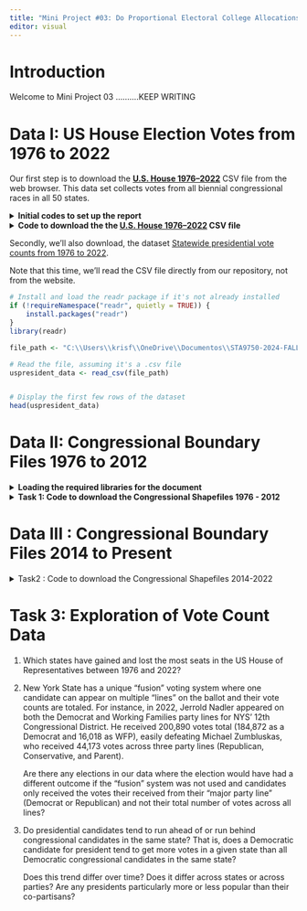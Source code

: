 ```yaml
---
title: "Mini Project #03: Do Proportional Electoral College Allocations Yield a More Representative Presidency?"
editor: visual
---
```


# Introduction 

Welcome to Mini Project 03 ..........KEEP WRITING

# **Data I: US House Election Votes from 1976 to 2022** 

Our first step is to download the [**U.S. House 1976–2022**](https://dataverse.harvard.edu/dataset.xhtml?persistentId=doi:10.7910/DVN/IG0UN2) CSV file from the web browser. This data set collects votes from all biennial congressional races in all 50 states.

<details>

<summary>**Initial codes to set up the report**</summary>

Setting up the codes to avoid warning errors

```r
options(repos = c(CRAN = "https://cloud.r-project.org"))

```

```r
knitr::opts_chunk$set(warning = FALSE, message = FALSE)

```

</details>

<details>

<summary>**Code to download the the [U.S. House 1976–2022](https://dataverse.harvard.edu/dataset.xhtml?persistentId=doi:10.7910/DVN/IG0UN2) CSV file**</summary>

The following code shows how to download the U.S. House 1979- 2022 database.

```r
get_ushouse_file <- function(){
    # The complete URL for direct file download using the fileId parameter
    FILE_URL <- "https://dataverse.harvard.edu/api/access/datafile/8963860"
    
    # Name of the local file to save the data
    local_file <- "1976-2022-house.tab"
    
    # Download the file if it does not already exist locally
    if(!file.exists(local_file)){
        download.file(FILE_URL, destfile = local_file, mode = "wb")
    }
    
    # Read the downloaded file into a data frame, using read_tsv for tab-separated files
    as.data.frame(readr::read_tsv(local_file, lazy=FALSE))
}
# Call the function and read the data into a data frame
ushouse_data <- get_ushouse_file()
# Display the first few rows of the data to verify
head(ushouse_data)

```

</details>

Secondly, we'll also download, the dataset [Statewide presidential vote counts from 1976 to 2022](https://dataverse.harvard.edu/dataset.xhtml?persistentId=doi:10.7910/DVN/42MVDX).

Note that this time, we'll read the CSV file directly from our repository, not from the website.

```r
# Install and load the readr package if it's not already installed
if (!requireNamespace("readr", quietly = TRUE)) {
    install.packages("readr")
}
library(readr)

file_path <- "C:\\Users\\krisf\\OneDrive\\Documentos\\STA9750-2024-FALL\\1976-2020-president.csv"

# Read the file, assuming it's a .csv file
uspresident_data <- read_csv(file_path)


# Display the first few rows of the dataset
head(uspresident_data)

```

# **Data II: Congressional Boundary Files 1976 to 2012**

<details>

Loading the required libraries:

<summary>**Loading the required libraries for the document**</summary>

```r
library(dplyr)
library(tidyverse)
library(ggplot2)
library(stringr)
library(httr)
```

```r
require(ggplot2)
require(sf)
```

</details>

<details>

<summary>**Task 1: Code to download the Congressional Shapefiles 1976 - 2012**</summary>

The following code shows how to download the Congressional Shapefiles.

```r
library(httr)
library(sf)

# Base URL for downloading congressional shapefiles
base_url <- "https://cdmaps.polisci.ucla.edu/shp/districts"

# Define the range of Congress numbers (from 94 to 113)
congresses <- 94:113  

# Define the directory where the shapefiles will be saved
download_dir <- "congress_shapefiles"
if (!dir.exists(download_dir)) dir.create(download_dir)

# Function to download the shapefile if not already downloaded
download_shapefile <- function(congress, base_url, download_dir) {
  # Construct the URL for the specific shapefile
  file_url <- paste0(base_url, congress, ".zip")
  
  # Define the local filename for the zip file
  zip_file <- file.path(download_dir, paste0("districts", congress, ".zip"))
  
  # Check if the file already exists
  if (!file.exists(zip_file)) {
    message(paste("Downloading Congress", congress, "shapefile..."))
    GET(file_url, write_disk(zip_file, overwrite = TRUE))
  } else {
    message(paste("File for Congress", congress, "already exists. Skipping download."))
  }
  return(zip_file)
}

# Function to unzip the downloaded shapefiles and load the .shp file
unzip_and_load_shapefile <- function(zip_file) {
  unzip_dir <- gsub("\\.zip$", "", zip_file)  # Remove .zip extension for folder name
  # Unzip if the directory does not already exist
  if (!dir.exists(unzip_dir)) unzip(zip_file, exdir = unzip_dir)
  
  # Define the path to the .shp file (inside "districtShapes" folder)
  shapefile_path <- file.path(unzip_dir, "districtShapes", paste0(basename(unzip_dir), ".shp"))
  
  # Load the shapefile if it exists
  if (file.exists(shapefile_path)) {
    return(st_read(shapefile_path))
  } else {
    warning("Shapefile not found for Congress ", basename(unzip_dir))
    return(NULL)
  }
}

# Loop through all specified Congress numbers, download, and load each shapefile
for (congress in congresses) {
  zip_file <- download_shapefile(congress, base_url, download_dir)
  shapefile_data <- unzip_and_load_shapefile(zip_file)
  
  #Display the first few rows if successfully loaded
  if (!is.null(shapefile_data)) {
    print(paste("Data for Congress", congress))
    print(head(shapefile_data))
  }
}

```

</details>

# Data III : **Congressional Boundary Files 2014 to Present**

<details>

<summary>Task2 : Code to download the Congressional Shapefiles 2014-2022</summary>

Download congressional shapefiles from the US Census Bureau for all US Congresses from 2014 to 2022.

```r


```

</details>

# Task 3: Exploration of Vote Count Data 

1.  Which states have gained and lost the most seats in the US House of Representatives between 1976 and 2022?

2.  New York State has a unique “fusion” voting system where one candidate can appear on multiple “lines” on the ballot and their vote counts are totaled. For instance, in 2022, Jerrold Nadler appeared on both the Democrat and Working Families party lines for NYS’ 12th Congressional District. He received 200,890 votes total (184,872 as a Democrat and 16,018 as WFP), easily defeating Michael Zumbluskas, who received 44,173 votes across three party lines (Republican, Conservative, and Parent).

    Are there any elections in our data where the election would have had a different outcome if the “fusion” system was not used and candidates only received the votes their received from their “major party line” (Democrat or Republican) and not their total number of votes across all lines?

3.  Do presidential candidates tend to run ahead of or run behind congressional candidates in the same state? That is, does a Democratic candidate for president tend to get more votes in a given state than all Democratic congressional candidates in the same state?

    Does this trend differ over time? Does it differ across states or across parties? Are any presidents particularly more or less popular than their co-partisans?
